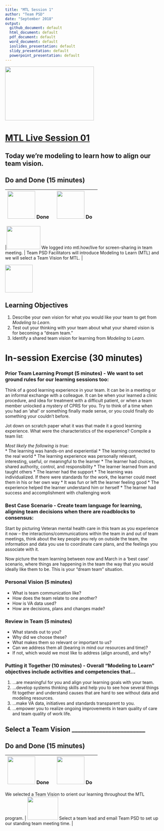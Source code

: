 ```yaml
---
title: "MTL Session 1"
author: "Team PSD"
date: "September 2018"
output: 
  github_document: default
  html_document: default
  pdf_document: default
  word_document: default
  ioslides_presentation: default
  slidy_presentation: default
  powerpoint_presentation: default
---
```


<img src = "https://github.com/lzim/teampsd/blob/master/resources/logos/mtl_live_sq_sm.png"
     height = "175" width = "290">  

# [MTL Live Session 01](https://github.com/lzim/teampsd/blob/master/mtl_facilitate_workgroup/mtl_live_guide/mtl_live_session01_see.Rmd "MTL Live Session 01")

## Today we're modeling to learn how to align our team vision.

## Do and Done (15 minutes)
<!-- Do/Done Tables -->
| <img src = "https://raw.githubusercontent.com/lzim/teampsd/hexagon_icons/np_hexagon-check-mark_309690_003F72.png" height = "90" width = "90"> **Done** | <img src = "https://raw.githubusercontent.com/lzim/teampsd/hexagon_icons/np_synchronize_778914_003F72.png" height = "90" width = "90"> **Do** |
| --- | --- | 

|[<img src = "https://raw.githubusercontent.com/lzim/teampsd/master/resources/logos/mtl_how_live_sm.png" height = "75" width = "110">](http://mtl.how/live) We logged into mtl.how/live for screen-sharing in team meeting. | Team PSD Facilitators will introduce Modeling to Learn (MTL) and we will select a Team Vision for MTL. | 

<!-- Learning Objectives Icon --> 
<img src = "https://github.com/lzim/teampsd/blob/master/resources/icons/we_decided_learning_objectives.png" height = "90" width = "90" style ="display: inline-block"/> 

## Learning Objectives

1. Describe your own vision for what you would like your team to get from *Modeling to Learn.*
2. Test out your thinking with your team about what your shared vision is for becoming a "dream team."
3. Identify a shared team vision for learning from *Modeling to Learn.*

# In-session Exercise (30 minutes)

### Prior Team Learning Prompt (5 minutes) - We want to set ground rules for our learning sessions too:  

Think of a good learning experience in your team. It can be in a meeting or an informal exchange with a colleague. It can be when your learned a clinic procedure, and idea for treatment with a difficult patient, or when a team member unlocked a mystery of CPRS for you. Try to think of a time when you had an ‘aha!’ or something finally made sense, or you could finally do something your couldn’t before.  

Jot down on scratch paper what it was that made it a good learning experience. What were the characteristics of the experience? Compile a team list:  

*Most likely the following is true:*   
* The learning was hands-on and experiential
* The learning connected to the real world
* The learning experience was personally relevant, interesting, useful, or meaningful to the learner
* The learner had choices, shared authority, control, and responsibility
* The learner learned from and taught others
* The learner had the support
* The learning was individualized. If there were standards for the work, the learner could meet them in his or her own way
* It was fun or left the learner feeling good
* The experience helped the learner understand him or herself
* The learner had success and accomplishment with challenging work

### Best Case Scenario - Create team language for learning, aligning team decisions when there are roadblocks to consensus:
Start by picturing Veteran mental health care in this team as you experience it now – the interactions/communications within the team in and out of team meetings, think about the key people you rely on outside the team, the information and data you use to coordinate care plans, and the feelings you associate with it.  

Now picture the team learning between now and March in a ‘best case’ scenario, where things are happening in the team the way that you would ideally like them to be. This is your “dream team” situation.  

### Personal Vision (5 minutes)  
* What is team communication like?
* How does the team relate to one another?
* How is VA data used?
* How are decisions, plans and changes made?

### Review in Team (5 minutes)  
* What stands out to you?
* Why did we choose these?
* What makes them so relevant or important to us?
* Can we address them all (bearing in mind our resources and time)?
* If not, which would we most like to address (align around), and why?

### Putting it Together (10 minutes) - Overall "Modeling to Learn" objectives include activities and competencies that…
1.	…are meaningful for you and align your learning goals with your team.
2.	…develop systems thinking skills and help you to see how several things fit together and understand causes that are hard to see without data and modeling resources.
3.	…make VA data, initiatives and standards transparent to you. 
4.	…empower you to realize ongoing improvements in team quality of care and team quality of work life.

## Select a Team Vision ________________________

## Do and Done (15 minutes)
<!-- Do/Done Tables -->
| <img src = "https://raw.githubusercontent.com/lzim/teampsd/hexagon_icons/np_hexagon-check-mark_309690_003F72.png" height = "90" width = "90"> **Done** | <img src = "https://raw.githubusercontent.com/lzim/teampsd/hexagon_icons/np_synchronize_778914_003F72.png" height = "90" width = "90"> **Do** |
| --- | --- | 

| We selected a Team Vision to orient our learning throughout the MTL program. | [<img src = "https://raw.githubusercontent.com/lzim/teampsd/teampsd_style/teampsd_logo/va_team_psd_logo_sq_sm.png" height = "75" width = "100">](mailto:lindsey.zimmerman@va.gov;stacey.park2@va.gov) Select a team lead and email Team PSD to set up our standing team meeting time. |


